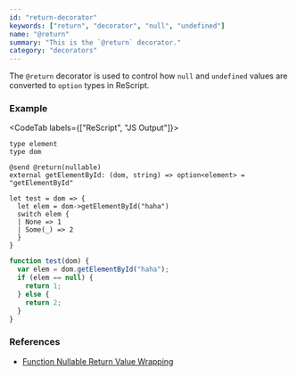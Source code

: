 ```yaml
---
id: "return-decorator"
keywords: ["return", "decorator", "null", "undefined"]
name: "@return"
summary: "This is the `@return` decorator."
category: "decorators"
---
```


The `@return` decorator is used to control how `null` and `undefined` values are converted to `option` types in ReScript.


### Example

<CodeTab labels={["ReScript", "JS Output"]}>

```res
type element
type dom

@send @return(nullable)
external getElementById: (dom, string) => option<element> = "getElementById"

let test = dom => {
  let elem = dom->getElementById("haha")
  switch elem {
  | None => 1
  | Some(_) => 2
  }
}
```

```js
function test(dom) {
  var elem = dom.getElementById("haha");
  if (elem == null) {
    return 1;
  } else {
    return 2;
  }
}
```

</CodeTab>

### References

* [Function Nullable Return Value Wrapping](/docs/manual/latest/bind-to-js-function#function-nullable-return-value-wrapping)